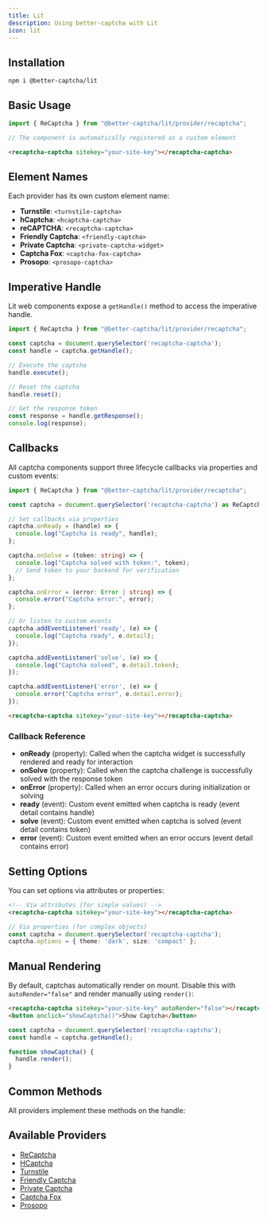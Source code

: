 ```yaml
---
title: Lit
description: Using better-captcha with Lit
icon: lit
---
```


## Installation

```npm
npm i @better-captcha/lit
```

## Basic Usage

```ts
import { ReCaptcha } from "@better-captcha/lit/provider/recaptcha";

// The component is automatically registered as a custom element
```

```html
<recaptcha-captcha sitekey="your-site-key"></recaptcha-captcha>
```

## Element Names

Each provider has its own custom element name:

- **Turnstile**: `<turnstile-captcha>`
- **hCaptcha**: `<hcaptcha-captcha>`
- **reCAPTCHA**: `<recaptcha-captcha>`
- **Friendly Captcha**: `<friendly-captcha>`
- **Private Captcha**: `<private-captcha-widget>`
- **Captcha Fox**: `<captcha-fox-captcha>`
- **Prosopo**: `<prosopo-captcha>`

## Imperative Handle

Lit web components expose a `getHandle()` method to access the imperative handle.

```ts
import { ReCaptcha } from "@better-captcha/lit/provider/recaptcha";

const captcha = document.querySelector('recaptcha-captcha');
const handle = captcha.getHandle();

// Execute the captcha
handle.execute();

// Reset the captcha
handle.reset();

// Get the response token
const response = handle.getResponse();
console.log(response);
```

## Callbacks

All captcha components support three lifecycle callbacks via properties and custom events:

```ts
import { ReCaptcha } from "@better-captcha/lit/provider/recaptcha";

const captcha = document.querySelector('recaptcha-captcha') as ReCaptcha;

// Set callbacks via properties
captcha.onReady = (handle) => {
  console.log("Captcha is ready", handle);
};

captcha.onSolve = (token: string) => {
  console.log("Captcha solved with token:", token);
  // Send token to your backend for verification
};

captcha.onError = (error: Error | string) => {
  console.error("Captcha error:", error);
};

// Or listen to custom events
captcha.addEventListener('ready', (e) => {
  console.log("Captcha ready", e.detail);
});

captcha.addEventListener('solve', (e) => {
  console.log("Captcha solved", e.detail.token);
});

captcha.addEventListener('error', (e) => {
  console.error("Captcha error", e.detail.error);
});
```

```html
<recaptcha-captcha sitekey="your-site-key"></recaptcha-captcha>
```

### Callback Reference

- **onReady** (property): Called when the captcha widget is successfully rendered and ready for interaction
- **onSolve** (property): Called when the captcha challenge is successfully solved with the response token
- **onError** (property): Called when an error occurs during initialization or solving
- **ready** (event): Custom event emitted when captcha is ready (event detail contains handle)
- **solve** (event): Custom event emitted when captcha is solved (event detail contains token)
- **error** (event): Custom event emitted when an error occurs (event detail contains error)

## Setting Options

You can set options via attributes or properties:

```html
<!-- Via attributes (for simple values) -->
<recaptcha-captcha sitekey="your-site-key"></recaptcha-captcha>
```

```ts
// Via properties (for complex objects)
const captcha = document.querySelector('recaptcha-captcha');
captcha.options = { theme: 'dark', size: 'compact' };
```

## Manual Rendering

By default, captchas automatically render on mount. Disable this with `autoRender="false"` and render manually using `render()`:

```html
<recaptcha-captcha sitekey="your-site-key" autoRender="false"></recaptcha-captcha>
<button onclick="showCaptcha()">Show Captcha</button>
```

```ts
const captcha = document.querySelector('recaptcha-captcha');
const handle = captcha.getHandle();

function showCaptcha() {
  handle.render();
}
```

## Common Methods

All providers implement these methods on the handle:

<AutoTypeTable path="../../packages/core/src/provider.ts" name="CaptchaHandle" />

## Available Providers

- [ReCaptcha](/docs/provider/recaptcha)
- [HCaptcha](/docs/provider/hcaptcha)
- [Turnstile](/docs/provider/turnstile)
- [Friendly Captcha](/docs/provider/friendly-captcha)
- [Private Captcha](/docs/provider/private-captcha)
- [Captcha Fox](/docs/provider/captcha-fox)
- [Prosopo](/docs/provider/prosopo)


